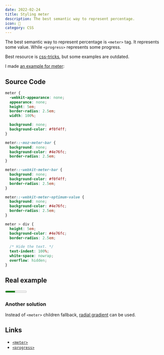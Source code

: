 ```yaml
---
date: 2022-02-24
title: Styling meter
description: The best semantic way to represent percentage.
icon: 📏
category: CSS
---
```



The best semantic way to represent percentage is `<meter>` tag. It represents some value. While `<progress>` represents some progress.

Best resource is [css-tricks](https://css-tricks.com/html5-meter-element/), but some examples are outdated.

I made [an example for meter](https://jsbin.com/vitaxabope/edit?css,output):

## Source Code

```css
meter {
  -webkit-appearance: none;
  appearance: none;
  height: 5em;
  border-radius: 2.5em;
  width: 100%;

  background: none;
  background-color: #f0f4ff;
}

meter::-moz-meter-bar {
  background: none;
  background-color: #4e76fc;
  border-radius: 2.5em;
}

meter::-webkit-meter-bar {
  background: none;
  background-color: #f0f4ff;
  border-radius: 2.5em;
}

meter::-webkit-meter-optimum-value {
  background: none;
  background-color: #4e76fc;
  border-radius: 2.5em;
}

meter > div {
  height: 5em;
  background-color: #4e76fc;
  border-radius: 2.5em;

  /* Hide the text. */
  text-indent: 100%;
  white-space: nowrap;
  overflow: hidden;
}
```

## Real example

<meter min='0' max='100' value='45' className={meter}>
  <div style='width: 45%;'> 45 out of 100</div>
</meter>

### Another solution

Instead of `<meter>` children fallback, [radial gradient](https://www.kirupa.com/css/circles_radial_gradient.htm) can be used.

## Links

- [`<meter>`](https://developer.mozilla.org/en-US/docs/Web/HTML/Element/meter)
- [`<progress>`](https://developer.mozilla.org/en-US/docs/Web/HTML/Element/progress)
